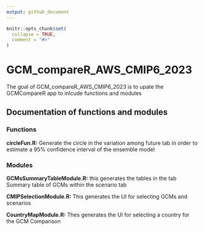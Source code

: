 ```yaml
---
output: github_document
---
```


<!-- README.md is generated from README.Rmd. Please edit that file -->

```r
knitr::opts_chunk$set(
  collapse = TRUE,
  comment = "#>"
)
```

# GCM_compareR_AWS_CMIP6_2023

<!-- badges: start -->
<!-- badges: end -->

The goal of GCM_compareR_AWS_CMIP6_2023 is to upate the GCMCompareR app to inlcude functions and modules

## Documentation of functions and modules

### Functions

**circleFun.R:** Generate the circle in the variation among future tab in order to estimate a 95% confidence interval of the ensemble model

### Modules

**GCMsSummaryTableModule.R:** this generates the tables in the tab Summary table of GCMs within the scenario tab

**CMIPSelectionModule.R:** This generates the UI for selecting GCMs and scenarios

**CountryMapModule.R:** Thes generates the UI for selecting a country for the GCM Comparison